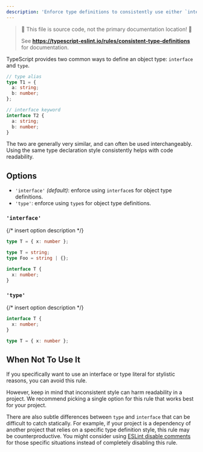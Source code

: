 ```yaml
---
description: 'Enforce type definitions to consistently use either `interface` or `type`.'
---
```



> 🛑 This file is source code, not the primary documentation location! 🛑
>
> See **https://typescript-eslint.io/rules/consistent-type-definitions** for documentation.

TypeScript provides two common ways to define an object type: `interface` and `type`.

```ts
// type alias
type T1 = {
  a: string;
  b: number;
};

// interface keyword
interface T2 {
  a: string;
  b: number;
}
```

The two are generally very similar, and can often be used interchangeably.
Using the same type declaration style consistently helps with code readability.

## Options

- `'interface'` _(default)_: enforce using `interface`s for object type definitions.
- `'type'`: enforce using `type`s for object type definitions.

### `'interface'`

{/* insert option description */}

<Tabs>
<TabItem value="❌ Incorrect">

```ts option='"interface"'
type T = { x: number };
```

</TabItem>
<TabItem value="✅ Correct">

```ts option='"interface"'
type T = string;
type Foo = string | {};

interface T {
  x: number;
}
```

</TabItem>
</Tabs>

### `'type'`

{/* insert option description */}

<Tabs>
<TabItem value="❌ Incorrect">

```ts option='"type"'
interface T {
  x: number;
}
```

</TabItem>
<TabItem value="✅ Correct">

```ts option='"type"'
type T = { x: number };
```

</TabItem>
</Tabs>

## When Not To Use It

If you specifically want to use an interface or type literal for stylistic reasons, you can avoid this rule.

However, keep in mind that inconsistent style can harm readability in a project.
We recommend picking a single option for this rule that works best for your project.

There are also subtle differences between `type` and `interface` that can be difficult to catch statically.
For example, if your project is a dependency of another project that relies on a specific type definition style, this rule may be counterproductive.
You might consider using [ESLint disable comments](https://eslint.org/docs/latest/use/configure/rules#using-configuration-comments-1) for those specific situations instead of completely disabling this rule.
